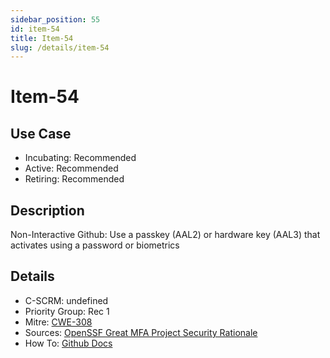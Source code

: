 ```yaml
---
sidebar_position: 55
id: item-54
title: Item-54
slug: /details/item-54
---
```


# Item-54

## Use Case

- Incubating: Recommended
- Active: Recommended
- Retiring: Recommended

## Description

Non-Interactive Github: Use a passkey (AAL2) or hardware key (AAL3) that activates using a password or biometrics

## Details

- C-SCRM: undefined
- Priority Group: Rec 1
- Mitre: [CWE-308](https://cwe.mitre.org/data/definitions/308.html)
- Sources: [OpenSSF Great MFA Project Security Rationale](https://github.com/ossf/great-mfa-project/blob/main/security-rationale.md)
- How To: [Github Docs](https://docs.github.com/en/authentication/connecting-to-github-with-ssh/generating-a-new-ssh-key-and-adding-it-to-the-ssh-agent#generating-a-new-ssh-key-for-a-hardware-security-key)

